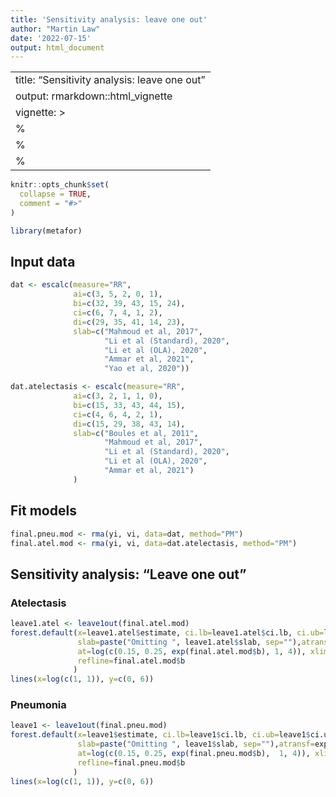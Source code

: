 ```yaml
---
title: 'Sensitivity analysis: leave one out'
author: "Martin Law"
date: '2022-07-15'
output: html_document
---
```

---
title: "Sensitivity analysis: leave one out"
output: rmarkdown::html_vignette
vignette: >
  %\VignetteIndexEntry{my-vignette}
  %\VignetteEngine{knitr::rmarkdown}
  %\VignetteEncoding{UTF-8}
---

```r
knitr::opts_chunk$set(
  collapse = TRUE,
  comment = "#>"
)
```

```r
library(metafor)
```

## Input data
```r
dat <- escalc(measure="RR",
              ai=c(3, 5, 2, 0, 1),
              bi=c(32, 39, 43, 15, 24),
              ci=c(6, 7, 4, 1, 2),
              di=c(29, 35, 41, 14, 23),
              slab=c("Mahmoud et al, 2017",
                     "Li et al (Standard), 2020",
                     "Li et al (OLA), 2020",
                     "Ammar et al, 2021",
                     "Yao et al, 2020"))

dat.atelectasis <- escalc(measure="RR",
              ai=c(3, 2, 1, 1, 0),
              bi=c(15, 33, 43, 44, 15),
              ci=c(4, 6, 4, 2, 1),
              di=c(15, 29, 38, 43, 14),
              slab=c("Boules et al, 2011",
                     "Mahmoud et al, 2017",
                     "Li et al (Standard), 2020",
                     "Li et al (OLA), 2020",
                     "Ammar et al, 2021")
              )
```

## Fit models
```r
final.pneu.mod <- rma(yi, vi, data=dat, method="PM") 
final.atel.mod <- rma(yi, vi, data=dat.atelectasis, method="PM") 
```

## Sensitivity analysis: "Leave one out"
### Atelectasis
```r
leave1.atel <- leave1out(final.atel.mod)
forest.default(x=leave1.atel$estimate, ci.lb=leave1.atel$ci.lb, ci.ub=leave1.atel$ci.ub,
               slab=paste("Omitting ", leave1.atel$slab, sep=""),atransf=exp,
               at=log(c(0.15, 0.25, exp(final.atel.mod$b), 1, 4)), xlim=log(c(0.01, 4.5)),
               refline=final.atel.mod$b
              )
lines(x=log(c(1, 1)), y=c(0, 6))
```

### Pneumonia
```r
leave1 <- leave1out(final.pneu.mod)
forest.default(x=leave1$estimate, ci.lb=leave1$ci.lb, ci.ub=leave1$ci.ub,
               slab=paste("Omitting ", leave1$slab, sep=""),atransf=exp,
               at=log(c(0.15, 0.25, exp(final.pneu.mod$b),  1, 4)), xlim=log(c(0.01, 4.5)),
               refline=final.pneu.mod$b
              )
lines(x=log(c(1, 1)), y=c(0, 6))
```

